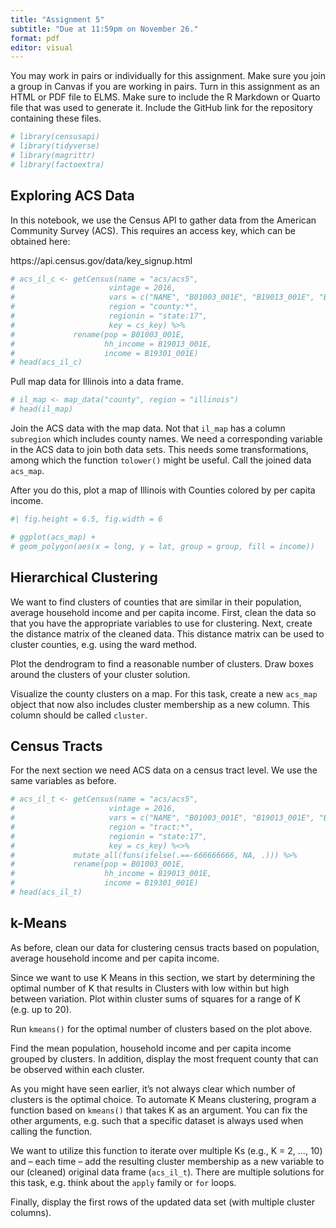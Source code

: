 ```yaml
---
title: "Assignment 5"
subtitle: "Due at 11:59pm on November 26."
format: pdf
editor: visual
---
```


You may work in pairs or individually for this assignment. Make sure you join a group in Canvas if you are working in pairs. Turn in this assignment as an HTML or PDF file to ELMS. Make sure to include the R Markdown or Quarto file that was used to generate it. Include the GitHub link for the repository containing these files.

```r
# library(censusapi)
# library(tidyverse)
# library(magrittr)
# library(factoextra)
```

## Exploring ACS Data

In this notebook, we use the Census API to gather data from the American Community Survey (ACS). This requires an access key, which can be obtained here:

https://api.census.gov/data/key_signup.html

```r
# acs_il_c <- getCensus(name = "acs/acs5",
#                     vintage = 2016,
#                     vars = c("NAME", "B01003_001E", "B19013_001E", "B19301_001E"),
#                     region = "county:*",
#                     regionin = "state:17",
#                     key = cs_key) %>%
#             rename(pop = B01003_001E, 
#                    hh_income = B19013_001E, 
#                    income = B19301_001E)
# head(acs_il_c)
```

Pull map data for Illinois into a data frame.

```r
# il_map <- map_data("county", region = "illinois")
# head(il_map)
```

Join the ACS data with the map data. Not that `il_map` has a column `subregion` which includes county names. We need a corresponding variable in the ACS data to join both data sets. This needs some transformations, among which the function `tolower()` might be useful. Call the joined data `acs_map`.

After you do this, plot a map of Illinois with Counties colored by per capita income.

```r
#| fig.height = 6.5, fig.width = 6

# ggplot(acs_map) + 
# geom_polygon(aes(x = long, y = lat, group = group, fill = income))
```

## Hierarchical Clustering

We want to find clusters of counties that are similar in their population, average household income and per capita income. First, clean the data so that you have the appropriate variables to use for clustering. Next, create the distance matrix of the cleaned data. This distance matrix can be used to cluster counties, e.g. using the ward method.

Plot the dendrogram to find a reasonable number of clusters. Draw boxes around the clusters of your cluster solution.

Visualize the county clusters on a map. For this task, create a new `acs_map` object that now also includes cluster membership as a new column. This column should be called `cluster`.

## Census Tracts

For the next section we need ACS data on a census tract level. We use the same variables as before.

```r
# acs_il_t <- getCensus(name = "acs/acs5",
#                     vintage = 2016, 
#                     vars = c("NAME", "B01003_001E", "B19013_001E", "B19301_001E"),
#                     region = "tract:*", 
#                     regionin = "state:17",
#                     key = cs_key) %<>%
#             mutate_all(funs(ifelse(.==-666666666, NA, .))) %>%
#             rename(pop = B01003_001E, 
#                    hh_income = B19013_001E, 
#                    income = B19301_001E)
# head(acs_il_t)
```

## k-Means

As before, clean our data for clustering census tracts based on population, average household income and per capita income.

Since we want to use K Means in this section, we start by determining the optimal number of K that results in Clusters with low within but high between variation. Plot within cluster sums of squares for a range of K (e.g. up to 20).

Run `kmeans()` for the optimal number of clusters based on the plot above.

Find the mean population, household income and per capita income grouped by clusters. In addition, display the most frequent county that can be observed within each cluster.

As you might have seen earlier, it's not always clear which number of clusters is the optimal choice. To automate K Means clustering, program a function based on `kmeans()` that takes K as an argument. You can fix the other arguments, e.g. such that a specific dataset is always used when calling the function.

We want to utilize this function to iterate over multiple Ks (e.g., K = 2, ..., 10) and -- each time -- add the resulting cluster membership as a new variable to our (cleaned) original data frame (`acs_il_t`). There are multiple solutions for this task, e.g. think about the `apply` family or `for` loops.

Finally, display the first rows of the updated data set (with multiple cluster columns).
